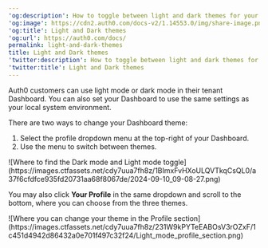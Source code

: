---
'og:description': How to toggle between light and dark themes for your Dashboard
'og:image': https://cdn2.auth0.com/docs-v2/1.14553.0/img/share-image.png
'og:title': Light and Dark themes
'og:url': https://auth0.com/docs/
permalink: light-and-dark-themes
title: Light and Dark themes
'twitter:description': How to toggle between light and dark themes for your Dashboard
'twitter:title': Light and Dark themes
---
Auth0 customers can use light mode or dark mode in their tenant Dashboard. You can also set your Dashboard to use the same settings as your local system environment.

There are two ways to change your Dashboard theme:

1. Select the profile dropdown menu at the top-right of your Dashboard.
2. Use the menu to switch between themes.

<Frame>![Where to find the Dark mode and Light mode toggle](https://images.ctfassets.net/cdy7uua7fh8z/1BImxFvHXoULQVTkqCsQL0/a37f6cfdfce935fd20731aa68f8067de/2024-09-10_09-08-27.png)</Frame>

You may also click **Your Profile** in the same dropdown and scroll to the bottom, where you can choose from the three themes.

<Frame>![Where you can change your theme in the Profile section](https://images.ctfassets.net/cdy7uua7fh8z/231W9kPYTeEABOsV3rOZxF/1c451d4942d86432a0e701f497c32f24/Light_mode_profile_section.png)</Frame>